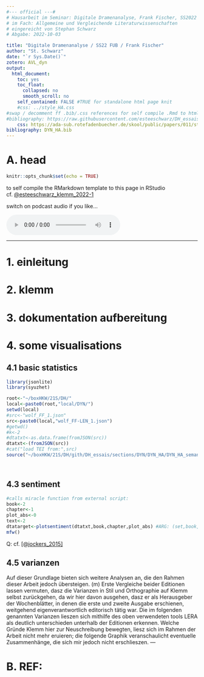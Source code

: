 ```yaml
---
#--- official ---#
# Hausarbeit im Seminar: Digitale Dramenanalyse, Frank Fischer, SS2022 FUB
# im Fach: Allgemeine und Vergleichende Literaturwissenschaften
# eingereicht von Stephan Schwarz
# Abgabe: 2022-10-03

title: "Digitale Dramenanalyse / SS22 FUB / Frank Fischer"
author: "St. Schwarz"
date: "`r Sys.Date()`"
zotero: AVL_dyn
output: 
  html_document:
    toc: yes
    toc_float:
      collapsed: no
      smooth_scroll: no
    self_contained: FALSE #TRUE for standalone html page knit
    #css: ../style_HA.css
#swap / decomment ff .bib/.css references for self compile .Rmd to html
#bibliography: https://raw.githubusercontent.com/esteeschwarz/DH_essais/main/sections/DD/klemm_HA/top/klemm.bib
    css: https://ada-sub.rotefadenbuecher.de/skool/public/papers/011/style_HA.css
bibliography: DYN_HA.bib
---
```

# A. head
```r
knitr::opts_chunk$set(echo = TRUE)
```
to self compile the RMarkdown template to this page in RStudio cf. [@esteeschwarz_klemm_2022-1](https://github.com/esteeschwarz/DH_essais/blob/main/sections/DD/klemm_HA/top/M/klemm_HA_temp_BASE.Rmd)

switch on podcast audio if you like...
```{=html}
<!-- placeholder for begleitaudiospur static .mp3-->
<!----><audio controls>
  <source src="https://ephemeridenmusik.rotefadenbuecher.de/wp-content/uploads/FM017_klemmHA.mp3" type="audio/mpeg">
You would hear audio but your browser does not support the audio element.
</audio><!---->
<!-- placeholder for begleitaudiospur spotify podcast-->
<!--<iframe src="https://open.spotify.com/embed/episode/0Z9JS54zC15Fh099ovAKce?utm_source=generator" width="100%" height="232" frameBorder="0" allowfullscreen="" allow="autoplay; clipboard-write; encrypted-media; fullscreen; picture-in-picture"></iframe>-->
```

---

# 1. einleitung

# 2. klemm


# 3. dokumentation aufbereitung

# 4. some visualisations
## 4.1 basic statistics

```r
library(jsonlite)
library(syuzhet)

root<-"~/boxHKW/21S/DH/"
local<-paste0(root,"local/DYN/")
setwd(local)
#src<-"wolf_FF_1.json"
src<-paste0(local,"wolf_FF-LEN_1.json")
#getwd()
#k<-2
#dtatxt<-as.data.frame(fromJSON(src))
dtatxt<-(fromJSON(src))
#cat("load TEI from:",src)
source("~/boxHKW/21S/DH/gith/DH_essais/sections/DYN/DYN_HA/DYN_HA_semantics.R")
```

```r
```

```r
```

## 4.3 sentiment

```r
#calls miracle function from external script:
book<-2
chapter<-1
plot_abs<-0
text<-2
dtatarget<-plotsentiment(dtatxt,book,chapter,plot_abs) #ARG: (set,book,chapter,absolute)
mfw()
```

Q: cf. [[@jockers_2015]](https://www.matthewjockers.net/2015/02/02/syuzhet/)

## 4.5 varianzen
Auf dieser Grundlage bieten sich weitere Analysen an, die den Rahmen dieser Arbeit jedoch übersteigen. (m) Erste Vergleiche beider Editionen lassen vermuten, dasz die Varianzen in Stil und Orthographie auf Klemm selbst zurückgehen, da wir hier davon ausgehen, dasz er als Herausgeber der Wochenblätter, in denen die erste und zweite Ausgabe erschienen, weitgehend eigenverantwortlich editorisch tätig war.
Die im folgenden genannten Varianzen lieszen sich mithilfe des oben verwendeten tools LERA als deutlich unterschieden unterhalb der Editionen erkennen. Welche Gründe Klemm hier zur Neuschreibung bewegten, liesz sich im Rahmen der Arbeit nicht mehr eruieren; die folgende Graphik veranschaulicht eventuelle Zusammenhänge, die sich mir jedoch nicht erschlieszen.
---

# B. REF:
